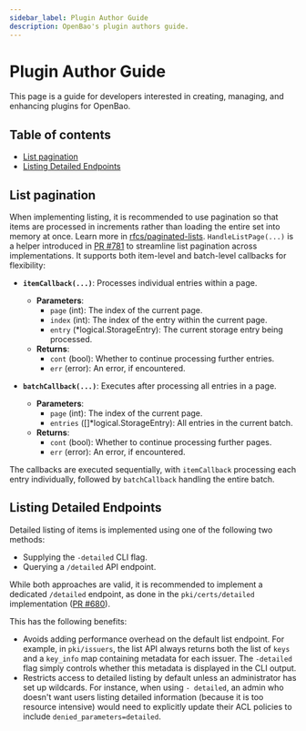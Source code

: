 ```yaml
---
sidebar_label: Plugin Author Guide
description: OpenBao's plugin authors guide.
---
```


# Plugin Author Guide

This page is a guide for developers interested in creating, managing, and enhancing 
plugins for OpenBao.

## Table of contents

- [List pagination](#list-pagination)
- [Listing Detailed Endpoints](#listing-detailed-endpoints)

## List pagination

When implementing listing, it is recommended to use pagination so that items are 
processed in increments rather than loading the entire set into memory at once. 
Learn more in [rfcs/paginated-lists](https://openbao.org/docs/rfcs/paginated-lists/). 
`HandleListPage(...)` is a helper introduced in [PR #781](https://github.com/openbao/openbao/pull/781) 
to streamline list pagination across implementations. It supports both item-level 
and batch-level callbacks for flexibility:

- **`itemCallback(...)`**: Processes individual entries within a page.
   - **Parameters**:
     - `page` (int): The index of the current page.
     - `index` (int): The index of the entry within the current page.
     - `entry` (*logical.StorageEntry): The current storage entry being processed.
   - **Returns**:
     - `cont` (bool): Whether to continue processing further entries.
     - `err` (error): An error, if encountered.

- **`batchCallback(...)`**: Executes after processing all entries in a page.
   - **Parameters**:
     - `page` (int): The index of the current page.
     - `entries` ([]*logical.StorageEntry): All entries in the current batch.
   - **Returns**:
     - `cont` (bool): Whether to continue processing further pages.
     - `err` (error): An error, if encountered.

The callbacks are executed sequentially, with `itemCallback` processing each entry individually,
followed by `batchCallback` handling the entire batch.

## Listing Detailed Endpoints

Detailed listing of items is implemented using one of the following two methods:
- Supplying the `-detailed` CLI flag.
- Querying a `/detailed` API endpoint.

While both approaches are valid, it is recommended to implement a dedicated `/detailed` endpoint, as 
done in the `pki/certs/detailed` implementation ([PR #680](https://github.com/openbao/openbao/pull/680)).

This has the following benefits:
* Avoids adding performance overhead on the default list endpoint. For example, in `pki/issuers`, 
the list API always returns both the list of `keys` and a `key_info` map containing metadata for each 
issuer. The `-detailed` flag simply controls whether this metadata is displayed in the CLI output.
* Restricts access to detailed listing by default unless an administrator has set up wildcards. For
instance, when using `- detailed`, an admin who doesn't want users listing detailed information 
(because it is too resource intensive) would need to explicitly update their ACL policies to include 
`denied_parameters=detailed`.
